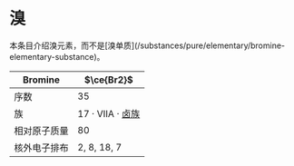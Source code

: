 
# 溴

<Callout type="warning">
  本条目介绍溴元素，而不是[溴单质](/substances/pure/elementary/bromine-elementary-substance)。
</Callout>

| Bromine      | $\ce{Br2}$       |
| ------------ | ---------------- |
| 序数         | 35               |
| 族           | 17 · VIIA · [卤族](/substances/elements/halogen/halogen) |
| 相对原子质量 | 80               |
| 核外电子排布 | 2, 8, 18, 7      |
